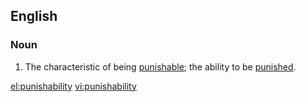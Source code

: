 ==English==
===Noun===
{{en-noun|punishabilities}}
# The characteristic of being [[punishable]]; the ability to be [[punish]]ed.

[[el:punishability]]
[[vi:punishability]]